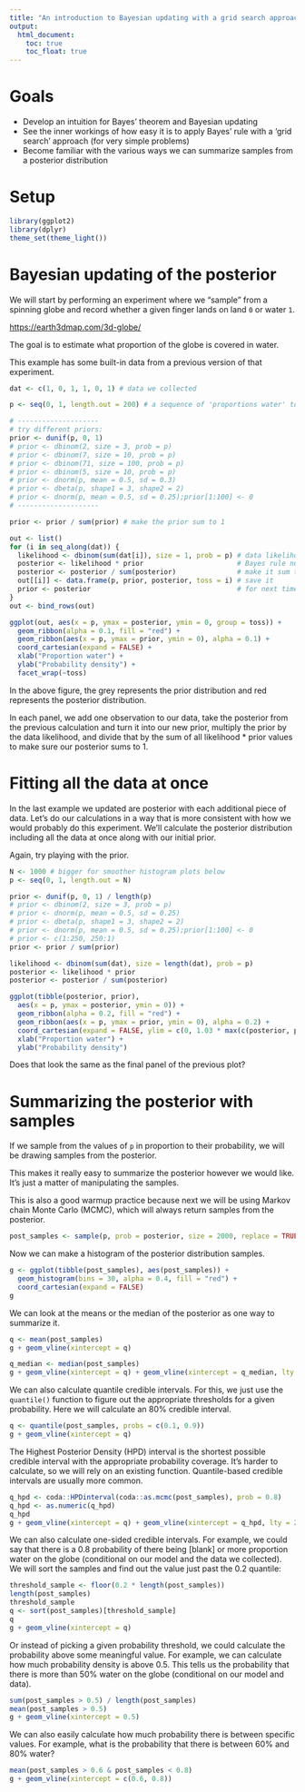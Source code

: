 ```yaml
---
title: "An introduction to Bayesian updating with a grid search approach"
output:
  html_document:
    toc: true
    toc_float: true
---
```


# Goals

- Develop an intuition for Bayes' theorem and Bayesian updating
- See the inner workings of how easy it is to apply Bayes' rule with a 'grid 
  search' approach (for very simple problems)
- Become familiar with the various ways we can summarize samples from a 
  posterior distribution

# Setup

```r
library(ggplot2)
library(dplyr)
theme_set(theme_light())
```

# Bayesian updating of the posterior

We will start by performing an experiment where we "sample" from a spinning globe and record whether a given finger lands on land `0` or water `1`.

<https://earth3dmap.com/3d-globe/>

The goal is to estimate what proportion of the globe is covered in water.

This example has some built-in data from a previous version of that experiment.

```r
dat <- c(1, 0, 1, 1, 0, 1) # data we collected

p <- seq(0, 1, length.out = 200) # a sequence of 'proportions water' to evaluate

# --------------------
# try different priors:
prior <- dunif(p, 0, 1)
# prior <- dbinom(2, size = 3, prob = p)
# prior <- dbinom(7, size = 10, prob = p)
# prior <- dbinom(71, size = 100, prob = p)
# prior <- dbinom(5, size = 10, prob = p)
# prior <- dnorm(p, mean = 0.5, sd = 0.3)
# prior <- dbeta(p, shape1 = 3, shape2 = 2)
# prior <- dnorm(p, mean = 0.5, sd = 0.25);prior[1:100] <- 0
# --------------------

prior <- prior / sum(prior) # make the prior sum to 1

out <- list()
for (i in seq_along(dat)) {
  likelihood <- dbinom(sum(dat[i]), size = 1, prob = p) # data likelihood
  posterior <- likelihood * prior                       # Bayes rule numerator
  posterior <- posterior / sum(posterior)               # make it sum to 1
  out[[i]] <- data.frame(p, prior, posterior, toss = i) # save it
  prior <- posterior                                    # for next time around
}
out <- bind_rows(out)

ggplot(out, aes(x = p, ymax = posterior, ymin = 0, group = toss)) +
  geom_ribbon(alpha = 0.1, fill = "red") +
  geom_ribbon(aes(x = p, ymax = prior, ymin = 0), alpha = 0.1) +
  coord_cartesian(expand = FALSE) +
  xlab("Proportion water") +
  ylab("Probability density") +
  facet_wrap(~toss)
```

In the above figure, the grey represents the prior distribution and red represents the posterior distribution. 

In each panel, we add one observation to our data, take the posterior from the previous calculation and turn it into our new prior, multiply the prior by the data likelihood, and divide that by the sum of all likelihood * prior values to make sure our posterior sums to 1.

# Fitting all the data at once

In the last example we updated are posterior with each additional piece of data. Let's do our calculations in a way that is more consistent with how we would probably do this experiment. We'll calculate the posterior distribution including all the data at once along with our initial prior.

Again, try playing with the prior.

```r
N <- 1000 # bigger for smoother histogram plots below
p <- seq(0, 1, length.out = N)

prior <- dunif(p, 0, 1) / length(p)
# prior <- dbinom(2, size = 3, prob = p)
# prior <- dnorm(p, mean = 0.5, sd = 0.25)
# prior <- dbeta(p, shape1 = 3, shape2 = 2)
# prior <- dnorm(p, mean = 0.5, sd = 0.25);prior[1:100] <- 0
# prior <- c(1:250, 250:1)
prior <- prior / sum(prior)

likelihood <- dbinom(sum(dat), size = length(dat), prob = p)
posterior <- likelihood * prior
posterior <- posterior / sum(posterior)

ggplot(tibble(posterior, prior), 
  aes(x = p, ymax = posterior, ymin = 0)) +
  geom_ribbon(alpha = 0.2, fill = "red") +
  geom_ribbon(aes(x = p, ymax = prior, ymin = 0), alpha = 0.2) +
  coord_cartesian(expand = FALSE, ylim = c(0, 1.03 * max(c(posterior, prior)))) +
  xlab("Proportion water") +
  ylab("Probability density")
```

Does that look the same as the final panel of the previous plot? 

# Summarizing the posterior with samples

If we sample from the values of `p` in proportion to their probability, we will be drawing samples from the posterior. 

This makes it really easy to summarize the posterior however we would like. It's just a matter of manipulating the samples. 

This is also a good warmup practice because next we will be using Markov chain Monte Carlo (MCMC), which will always return samples from the posterior.

```r
post_samples <- sample(p, prob = posterior, size = 2000, replace = TRUE)
```

Now we can make a histogram of the posterior distribution samples.

```r
g <- ggplot(tibble(post_samples), aes(post_samples)) + 
  geom_histogram(bins = 30, alpha = 0.4, fill = "red") +
  coord_cartesian(expand = FALSE)
g
```

We can look at the means or the median of the posterior as one way to summarize it. 

```r
q <- mean(post_samples)
g + geom_vline(xintercept = q)

q_median <- median(post_samples)
g + geom_vline(xintercept = q) + geom_vline(xintercept = q_median, lty = 2)
```

We can also calculate quantile credible intervals. For this, we just use the `quantile()` function to figure out the appropriate thresholds for a given probability. Here we will calculate an 80% credible interval.

```r
q <- quantile(post_samples, probs = c(0.1, 0.9))
g + geom_vline(xintercept = q)
```

The Highest Posterior Density (HPD) interval is the shortest possible credible interval with the appropriate probability coverage. It's harder to calculate, so we will rely on an existing function. Quantile-based credible intervals are usually more common.

```r
q_hpd <- coda::HPDinterval(coda::as.mcmc(post_samples), prob = 0.8)
q_hpd <- as.numeric(q_hpd)
q_hpd
g + geom_vline(xintercept = q) + geom_vline(xintercept = q_hpd, lty = 2)
```

We can also calculate one-sided credible intervals. For example, we could say that there is a 0.8 probability of there being [blank] or more proportion water on the globe (conditional on our model and the data we collected). We will sort the samples and find out the value just past the 0.2 quantile:

```r
threshold_sample <- floor(0.2 * length(post_samples))
length(post_samples)
threshold_sample
q <- sort(post_samples)[threshold_sample]
q
g + geom_vline(xintercept = q)
```

Or instead of picking a given probability threshold, we could calculate the probability above some meaningful value. For example, we can calculate how much probability density is above 0.5. This tells us the probability that there is more than 50% water on the globe (conditional on our model and data).

```r
sum(post_samples > 0.5) / length(post_samples)
mean(post_samples > 0.5)
g + geom_vline(xintercept = 0.5)
```

We can also easily calculate how much probability there is between specific values. For example, what is the probability that there is between 60% and 80% water?

```r
mean(post_samples > 0.6 & post_samples < 0.8)
g + geom_vline(xintercept = c(0.6, 0.8))
```
